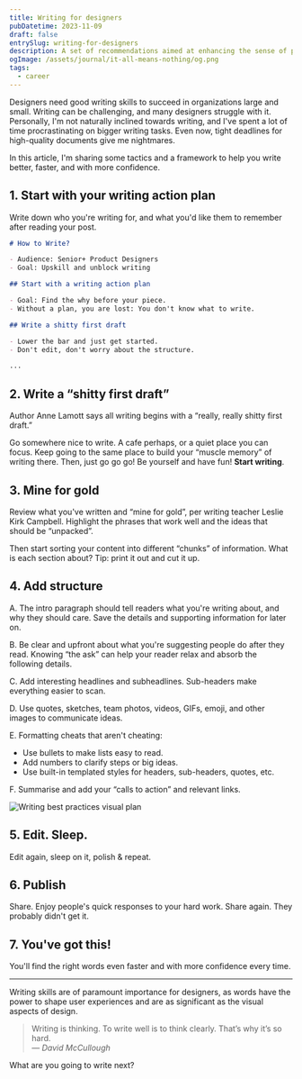 ```yaml
---
title: Writing for designers
pubDatetime: 2023-11-09
draft: false
entrySlug: writing-for-designers
description: A set of recommendations aimed at enhancing the sense of purpose in one's work
ogImage: /assets/journal/it-all-means-nothing/og.png
tags:
  - career
---
```


Designers need good writing skills to succeed in organizations large and small. Writing can be challenging, and many designers struggle with it. Personally, I'm not naturally inclined towards writing, and I've spent a lot of time procrastinating on bigger writing tasks. Even now, tight deadlines for high-quality documents give me nightmares.

In this article, I'm sharing some tactics and a framework to help you write better, faster, and with more confidence.

## 1. Start with your writing action plan

Write down who you're writing for, and what you'd like them to remember after reading your post.

```md
# How to Write?

- Audience: Senior+ Product Designers
- Goal: Upskill and unblock writing

## Start with a writing action plan

- Goal: Find the why before your piece.
- Without a plan, you are lost: You don't know what to write.

## Write a shitty first draft

- Lower the bar and just get started.
- Don't edit, don't worry about the structure.

...
```

## 2. Write a “shitty first draft”

Author Anne Lamott says all writing begins with a “really, really shitty first draft.”

Go somewhere nice to write. A cafe perhaps, or a quiet place you can focus. Keep going to the same place to build your “muscle memory” of writing there. Then, just go go go! Be yourself and have fun! **Start writing**.

## 3. Mine for gold

Review what you've written and “mine for gold”, per writing teacher Leslie Kirk Campbell. Highlight the phrases that work well and the ideas that should be “unpacked”.

Then start sorting your content into different “chunks” of information. What is each section about? Tip: print it out and cut it up.

## 4. Add structure

<div class="flex flex-col md:flex-row !ml-0 md:wide gap-8 -mt-4">
<div>
A. The intro paragraph should tell readers what you're writing about, and why they should care. Save the details and supporting information for later on.

B. Be clear and upfront about what you're suggesting people do after they read. Knowing “the ask” can help your reader relax and absorb the following details.

C. Add interesting headlines and subheadlines. Sub-headers make everything easier to scan.

D. Use quotes, sketches, team photos, videos, GIFs, emoji, and other images to communicate ideas.

E. Formatting cheats that aren't cheating:

- Use bullets to make lists easy to read.
- Add numbers to clarify steps or big ideas.
- Use built-in templated styles for headers, sub-headers, quotes, etc.

F. Summarise and add your “calls to action” and relevant links.

</div>
<div class="">

<Image
	src={plan}
	alt='Writing best practices visual plan'
	className='!my-0 md:!mt-7 md:min-w-[200px]'
/>

</div>

</div>

## 5. Edit. Sleep.

Edit again, sleep on it, polish & repeat.

## 6. Publish

Share. Enjoy people's quick responses to your hard work. Share again. They probably didn't get it.

## 7. You've got this!

You'll find the right words even faster and with more confidence every time.

---

Writing skills are of paramount importance for designers, as words have the power to shape user experiences and are as significant as the visual aspects of design.

> Writing is thinking. To write well is to think clearly. That’s why it’s so hard. <br />— <cite>David McCullough</cite>

What are you going to write next?
